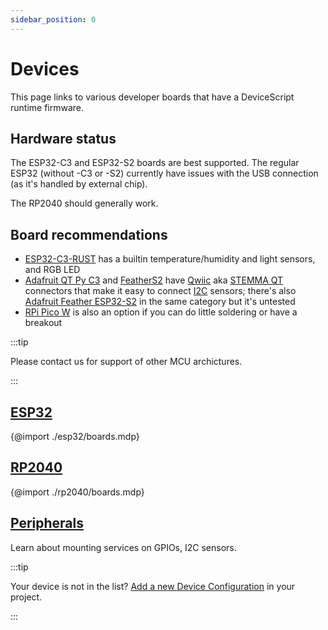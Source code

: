 ```yaml
---
sidebar_position: 0
---
```


# Devices

This page links to various developer boards that have a DeviceScript runtime firmware.

## Hardware status

The ESP32-C3 and ESP32-S2 boards are best supported.
The regular ESP32 (without -C3 or -S2) currently have issues with the USB connection (as it's handled by external chip).

The RP2040 should generally work.

## Board recommendations

* [ESP32-C3-RUST](/devices/esp32/esp32c3-rust-devkit) has a builtin temperature/humidity and light sensors, and RGB LED
* [Adafruit QT Py C3](/devices/esp32/adafruit-qt-py-c3) and [FeatherS2](/devices/esp32/feather-s2) have 
  [Qwiic](https://www.sparkfun.com/qwiic) aka [STEMMA QT](https://learn.adafruit.com/introducing-adafruit-stemma-qt/what-is-stemma-qt)
  connectors that make it easy to connect [I2C](/devices/peripherals/i2c) sensors;
  there's also [Adafruit Feather ESP32-S2](/devices/esp32/adafruit-feather-esp32-s2) in the same
  category but it's untested
* [RPi Pico W](/devices/rp2040/pico-w) is also an option if you can do little soldering or have a breakout

:::tip

Please contact us for support of other MCU archictures.

:::

## [ESP32](/devices/esp32/)

{@import ./esp32/boards.mdp}

## [RP2040](/devices/rp2040/)

{@import ./rp2040/boards.mdp}

## [Peripherals](/devices/peripherals/)

Learn about mounting services on GPIOs, I2C sensors.

:::tip

Your device is not in the list? [Add a new Device Configuration](/devices/add-board) in your project.

:::
